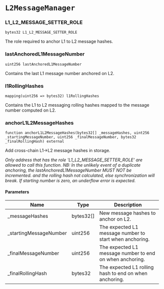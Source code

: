# `L2MessageManager`

### L1_L2_MESSAGE_SETTER_ROLE

```solidity
bytes32 L1_L2_MESSAGE_SETTER_ROLE
```

The role required to anchor L1 to L2 message hashes.

### lastAnchoredL1MessageNumber

```solidity
uint256 lastAnchoredL1MessageNumber
```

Contains the last L1 message number anchored on L2.

### l1RollingHashes

```solidity
mapping(uint256 => bytes32) l1RollingHashes
```

Contains the L1 to L2 messaging rolling hashes mapped to the message number computed on L2.

### anchorL1L2MessageHashes

```solidity
function anchorL1L2MessageHashes(bytes32[] _messageHashes, uint256 _startingMessageNumber, uint256 _finalMessageNumber, bytes32 _finalRollingHash) external
```

Add cross-chain L1->L2 message hashes in storage.

_Only address that has the role 'L1_L2_MESSAGE_SETTER_ROLE' are allowed to call this function.
NB: In the unlikely event of a duplicate anchoring, the lastAnchoredL1MessageNumber MUST NOT be incremented.
and the rolling hash not calculated, else synchronization will break.
If starting number is zero, an underflow error is expected._

#### Parameters

| Name | Type | Description |
| ---- | ---- | ----------- |
| _messageHashes | bytes32[] | New message hashes to anchor on L2. |
| _startingMessageNumber | uint256 | The expected L1 message number to start when anchoring. |
| _finalMessageNumber | uint256 | The expected L1 message number to end on when anchoring. |
| _finalRollingHash | bytes32 | The expected L1 rolling hash to end on when anchoring. |

